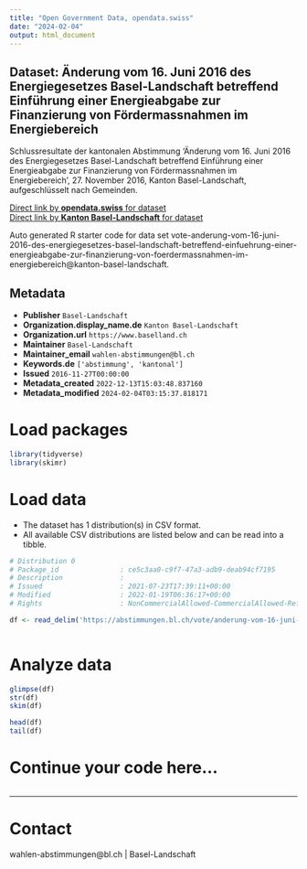 ```yaml
---
title: "Open Government Data, opendata.swiss"
date: "2024-02-04"
output: html_document
---
```


## Dataset: Änderung vom 16. Juni 2016 des Energiegesetzes Basel-Landschaft betreffend Einführung einer Energieabgabe zur Finanzierung von Fördermassnahmen im Energiebereich

Schlussresultate der kantonalen Abstimmung 'Änderung vom 16. Juni 2016 des Energiegesetzes Basel-Landschaft betreffend Einführung einer Energieabgabe zur Finanzierung von Fördermassnahmen im Energiebereich', 27. November 2016, Kanton Basel-Landschaft, aufgeschlüsselt nach Gemeinden.

[Direct link by **opendata.swiss** for dataset](https://opendata.swiss/de/dataset/anderung-vom-16-juni-2016-des-energiegesetzes-basel-landschaft-betreffend-einfuhrung-einer-ener)<br>
[Direct link by **Kanton Basel-Landschaft** for dataset](https://abstimmungen.bl.ch/vote/anderung-vom-16-juni-2016-des-energiegesetzes-basel-landschaft-betreffend-einfuehrung-einer-energieabgabe-zur-finanzierung-von-foerdermassnahmen-im-energiebereich/data)

Auto generated R starter code for data set vote-anderung-vom-16-juni-2016-des-energiegesetzes-basel-landschaft-betreffend-einfuehrung-einer-energieabgabe-zur-finanzierung-von-foerdermassnahmen-im-energiebereich@kanton-basel-landschaft.

## Metadata

- **Publisher** `Basel-Landschaft`
- **Organization.display_name.de** `Kanton Basel-Landschaft`
- **Organization.url** `https://www.baselland.ch`
- **Maintainer** `Basel-Landschaft`
- **Maintainer_email** `wahlen-abstimmungen@bl.ch`
- **Keywords.de** `['abstimmung', 'kantonal']`
- **Issued** `2016-11-27T00:00:00`
- **Metadata_created** `2022-12-13T15:03:48.837160`
- **Metadata_modified** `2024-02-04T03:15:37.818171`


# Load packages

```r

library(tidyverse)
library(skimr)

```

# Load data

-   The dataset has 1 distribution(s) in CSV format.
-   All available CSV distributions are listed below and can be read into a tibble.

```r

# Distribution 0
# Package_id               : ce5c3aa0-c9f7-47a3-adb9-deab94cf7195
# Description              : 
# Issued                   : 2021-07-23T17:39:11+00:00
# Modified                 : 2022-01-19T06:36:17+00:00
# Rights                   : NonCommercialAllowed-CommercialAllowed-ReferenceRequired

df <- read_delim('https://abstimmungen.bl.ch/vote/anderung-vom-16-juni-2016-des-energiegesetzes-basel-landschaft-betreffend-einfuehrung-einer-energieabgabe-zur-finanzierung-von-foerdermassnahmen-im-energiebereich/data-csv')



```

# Analyze data

```r

glimpse(df)
str(df)
skim(df)

head(df)
tail(df)

```

# Continue your code here...

```r

```

------------------------------------------------------------------------

# Contact

wahlen-abstimmungen@bl.ch | Basel-Landschaft
